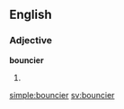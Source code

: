 ==English==

===Adjective===
'''bouncier'''

# {{comparative of|bouncy}}

[[simple:bouncier]]
[[sv:bouncier]]